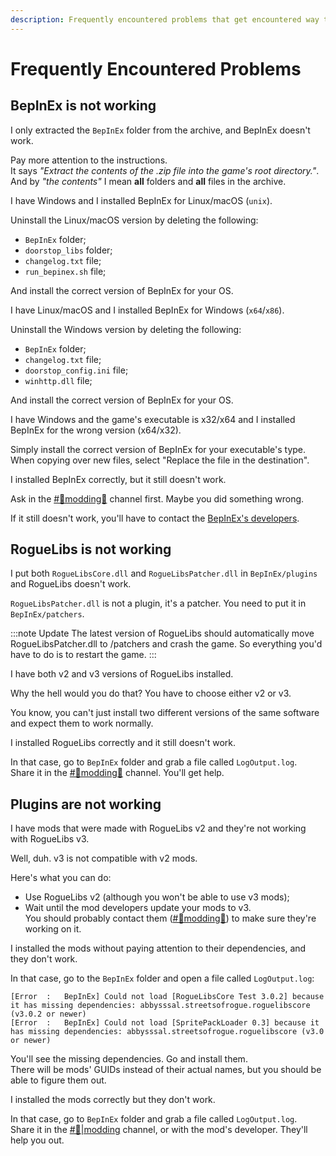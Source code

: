 ```yaml
---
description: Frequently encountered problems that get encountered way too frequently. No, Linux is not compatible with Windows. No, you can't just install half of the program and get it to work. And no, the gnomes in your computer box can't magically install everything for you (not yet). Just read the instructions.
---
```


# Frequently Encountered Problems


## BepInEx is not working

<FAQ>
<Question>

I only extracted the `BepInEx` folder from the archive, and BepInEx doesn't work.

</Question>

Pay more attention to the instructions.  
It says *"Extract the contents of the .zip file into the game's root directory."*.  
And by *"the contents"* I mean **all** folders and **all** files in the archive.

</FAQ>

<FAQ>
<Question>

I have Windows and I installed BepInEx for Linux/macOS (`unix`).

</Question>

Uninstall the Linux/macOS version by deleting the following:
- `BepInEx` folder;
- `doorstop_libs` folder;
- `changelog.txt` file;
- `run_bepinex.sh` file;

And install the correct version of BepInEx for your OS.

</FAQ>

<FAQ>
<Question>

I have Linux/macOS and I installed BepInEx for Windows (`x64`/`x86`).

</Question>

Uninstall the Windows version by deleting the following:
- `BepInEx` folder;
- `changelog.txt` file;
- `doorstop_config.ini` file;
- `winhttp.dll` file;

And install the correct version of BepInEx for your OS.

</FAQ>

<FAQ>
<Question>I have Windows and the game's executable is x32/x64 and I installed BepInEx for the wrong version (x64/x32).</Question>

Simply install the correct version of BepInEx for your executable's type.  
When copying over new files, select "Replace the file in the destination".

</FAQ>

<FAQ>
<Question>I installed BepInEx correctly, but it still doesn't work.</Question>

Ask in the [#💬modding🔧](https://discord.gg/m3zuHSwQw2) channel first. Maybe you did something wrong.

If it still doesn't work, you'll have to contact the [BepInEx's developers](https://github.com/BepInEx/BepInEx/issues/new/choose).

</FAQ>

## RogueLibs is not working

<FAQ>
<Question>

I put both `RogueLibsCore.dll` and `RogueLibsPatcher.dll` in `BepInEx/plugins` and RogueLibs doesn't work.

</Question>

`RogueLibsPatcher.dll` is not a plugin, it's a patcher. You need to put it in `BepInEx/patchers`.

:::note Update
The latest version of RogueLibs should automatically move RogueLibsPatcher.dll to /patchers and crash the game. So everything you'd have to do is to restart the game.
:::

</FAQ>

<FAQ>
<Question>I have both v2 and v3 versions of RogueLibs installed.</Question>

Why the hell would you do that? You have to choose either v2 or v3.

You know, you can't just install two different versions of the same software and expect them to work normally.

</FAQ>

<FAQ>
<Question>I installed RogueLibs correctly and it still doesn't work.</Question>

In that case, go to `BepInEx` folder and grab a file called `LogOutput.log`.  
Share it in the [#💬modding🔧](https://discord.gg/m3zuHSwQw2) channel. You'll get help.

</FAQ>

## Plugins are not working

<FAQ>
<Question>I have mods that were made with RogueLibs v2 and they're not working with RogueLibs v3.</Question>

Well, duh. v3 is not compatible with v2 mods.

Here's what you can do:
- Use RogueLibs v2 (although you won't be able to use v3 mods);
- Wait until the mod developers update your mods to v3.  
  You should probably contact them ([#💬modding🔧](https://discord.gg/m3zuHSwQw2)) to make sure they're working on it.

</FAQ>

<FAQ>
<Question>I installed the mods without paying attention to their dependencies, and they don't work.</Question>

In that case, go to the `BepInEx` folder and open a file called `LogOutput.log`:

```
[Error  :   BepInEx] Could not load [RogueLibsCore Test 3.0.2] because it has missing dependencies: abbysssal.streetsofrogue.roguelibscore (v3.0.2 or newer)
[Error  :   BepInEx] Could not load [SpritePackLoader 0.3] because it has missing dependencies: abbysssal.streetsofrogue.roguelibscore (v3.0 or newer)
```

You'll see the missing dependencies. Go and install them.  
There will be mods' GUIDs instead of their actual names, but you should be able to figure them out.

</FAQ>

<FAQ>
<Question>I installed the mods correctly but they don't work.</Question>

In that case, go to `BepInEx` folder and grab a file called `LogOutput.log`.  
Share it in the [#🔧|modding](https://discord.gg/m3zuHSwQw2) channel, or with the mod's developer. They'll help you out.

</FAQ>
